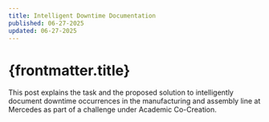 ```yaml
---
title: Intelligent Downtime Documentation
published: 06-27-2025
updated: 06-27-2025
---
```


# {frontmatter.title}

This post explains the task and the proposed solution to intelligently document downtime occurrences in the manufacturing and assembly line at Mercedes as part of a challenge under Academic Co-Creation.